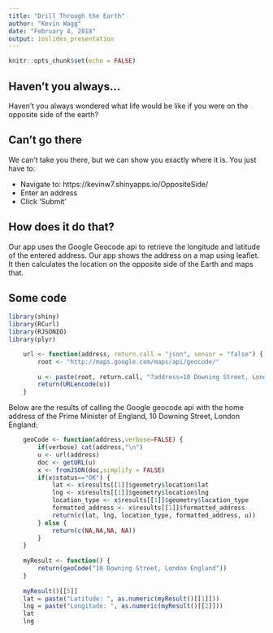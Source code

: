 ```yaml
---
title: "Drill Through the Earth"
author: "Kevin Wagg"
date: "February 4, 2018"
output: ioslides_presentation
---
```


```r
knitr::opts_chunk$set(echo = FALSE)
```

## Haven't you always...

Haven't you always wondered what life would be like if you were on the opposite side of the earth?

## Can't go there

We can't take you there, but we can show you exactly where it is.  You just have to:

- Navigate to: https://kevinw7.shinyapps.io/OppositeSide/
- Enter an address
- Click 'Submit'

## How does it do that?
Our app uses the Google Geocode api to retrieve the longitude and latitude of the entered address.  Our app shows the address on a map using leaflet.  It then calculates the location on the opposite side of the Earth and maps that.

## Some code

```r

library(shiny)
library(RCurl)
library(RJSONIO)
library(plyr)

    url <- function(address, return.call = "json", sensor = "false") {
        root <- "http://maps.google.com/maps/api/geocode/"
        
        u <- paste(root, return.call, "?address=10 Downing Street, London England", address, "&sensor=", sensor, sep = "")
        return(URLencode(u))
    }
```

Below are the results of calling the Google geocode api with the home address of the Prime Minister of England, 10 Downing Street, London England:

```r
    geoCode <- function(address,verbose=FALSE) {
        if(verbose) cat(address,"\n")
        u <- url(address)
        doc <- getURL(u)
        x <- fromJSON(doc,simplify = FALSE)
        if(x$status=="OK") {
            lat <- x$results[[1]]$geometry$location$lat
            lng <- x$results[[1]]$geometry$location$lng
            location_type <- x$results[[1]]$geometry$location_type
            formatted_address <- x$results[[1]]$formatted_address
            return(c(lat, lng, location_type, formatted_address, u))
        } else {
            return(c(NA,NA,NA, NA))
        }
    }
    
    myResult <- function() {
        return(geoCode("10 Downing Street, London England"))
    }
    
    myResult()[[5]]
    lat = paste("Latitude: ", as.numeric(myResult()[[1]]))
    lng = paste("Longitude: ", as.numeric(myResult()[[2]]))
    lat
    lng
```

